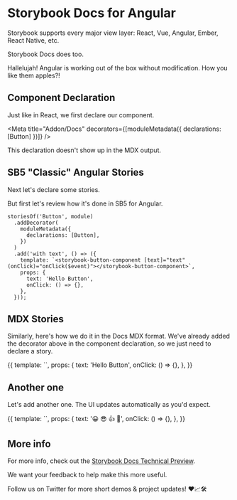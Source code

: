 
# Storybook Docs for Angular

Storybook supports every major view layer:
React, Vue, Angular, Ember, React Native, etc.

Storybook Docs does too.

<Story id="welcome--to-storybook" height="400px" />

Hallelujah! Angular is working out of the box without modification.
How you like them apples?!

## Component Declaration

Just like in React, we first declare our component.

<Meta title="Addon/Docs" decorators={[moduleMetadata({ declarations: [Button] })]} />

This declaration doesn't show up in the MDX output.

## SB5 "Classic" Angular Stories

Next let's declare some stories.

But first let's review how it's done in SB5 for Angular.

```
storiesOf('Button', module)
  .addDecorator(
    moduleMetadata({
      declarations: [Button],
    })
  )
  .add('with text', () => ({
    template: `<storybook-button-component [text]="text" (onClick)="onClick($event)"></storybook-button-component>`,
    props: {
      text: 'Hello Button',
      onClick: () => {},
    },
  }));
```

## MDX Stories

Similarly, here's how we do it in the Docs MDX format. We've already added the decorator above in the component declaration, so we just need to declare a story.

<Story name="with text">
  {{
    template: `<storybook-button-component [text]="text" (onClick)="onClick($event)"></storybook-button-component>`,
    props: {
      text: 'Hello Button',
      onClick: () => {},
    },
  }}
</Story>

## Another one

Let's add another one. The UI updates automatically as you'd expect.

<Story name="with some emoji">
  {{
    template: `<storybook-button-component [text]="text" (onClick)="onClick($event)"></storybook-button-component>`,
    props: {
      text: '😀 😎 👍 💯',
      onClick: () => {},
    },
  }}
</Story>

## More info

For more info, check out the [Storybook Docs Technical Preview](https://docs.google.com/document/d/1un6YX7xDKEKl5-MVb-egnOYN8dynb5Hf7mq0hipk8JE/edit?usp=sharing).

We want your feedback to help make this more useful.

Follow us on Twitter for more short demos & project updates! ❤️📈🛠
